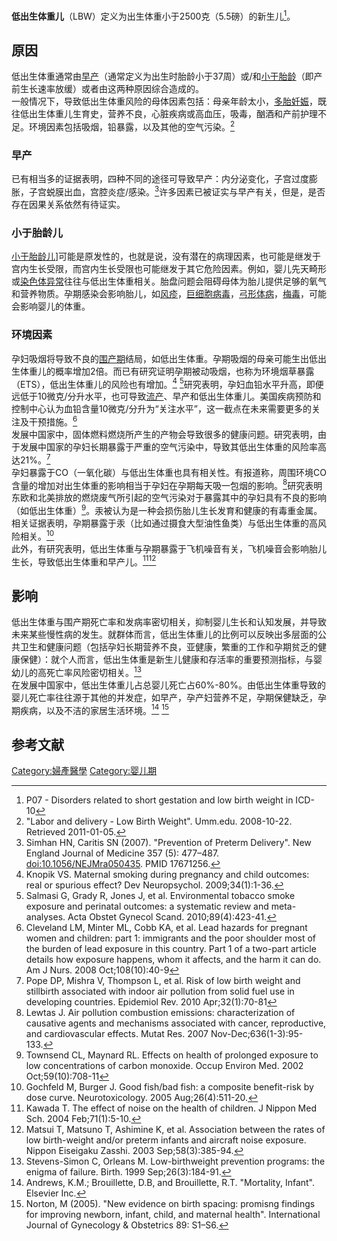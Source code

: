 '''低出生体重儿'''（LBW）定义为出生体重小于2500克（5.5磅）的新生儿<ref>P07 - Disorders related to short gestation and low birth weight in ICD-10</ref>。<br>

==原因==

低出生体重通常由[[早产|早产]]（通常定义为出生时胎龄小于37周）或/和[[小于胎龄儿|小于胎龄]]（即产前生长速率放缓）或者由这两种原因综合造成的。<br>

一般情况下，导致低出生体重风险的母体因素包括：母亲年龄太小，[[多胎妊娠|多胎妊娠]]，既往低出生体重儿生育史，营养不良，心脏疾病或高血压，吸毒，酗酒和产前护理不足。环境因素包括吸烟，铅暴露，以及其他的空气污染。<ref>"Labor and delivery - Low Birth Weight". Umm.edu. 2008-10-22. Retrieved 2011-01-05.</ref> <br>

===早产===

已有相当多的证据表明，四种不同的途径可导致早产：内分泌变化，子宫过度膨胀，子宫蜕膜出血，宫腔炎症/感染。<ref> Simhan HN, Caritis SN (2007). "Prevention of Preterm Delivery". New England Journal of Medicine 357 (5): 477–487. doi:10.1056/NEJMra050435. PMID 17671256.</ref>许多因素已被证实与早产有关，但是，是否存在因果关系依然有待证实。<br>
 
===小于胎龄儿===

[[小于胎龄儿|小于胎龄儿]]]可能是原发性的，也就是说，没有潜在的病理因素，也可能是继发于宫内生长受限，而宫内生长受限也可能继发于其它危险因素。例如，婴儿先天畸形或[[染色体异常|染色体异常]]往往与低出生体重相关。胎盘问题会阻碍母体为胎儿提供足够的氧气和营养物质。孕期感染会影响胎儿，如[[风疹|风疹]]，[[巨细胞病毒|巨细胞病毒]]，[[弓形体病|弓形体病]]，[[梅毒|梅毒]]，可能会影响婴儿的体重。<br>
 
===环境因素===

孕妇吸烟将导致不良的[[围产期|围产期]]结局，如低出生体重。孕期吸烟的母亲可能生出低出生体重儿的概率增加2倍。而已有研究证明孕期被动吸烟，也称为环境烟草暴露（ETS），低出生体重儿的风险也有增加。<ref>Knopik VS. Maternal smoking during pregnancy and child outcomes: real or spurious effect? Dev Neuropsychol. 2009;34(1):1-36.</ref> <ref> Salmasi G, Grady R, Jones J, et al. Environmental tobacco smoke exposure and perinatal outcomes: a systematic review and meta-analyses. Acta Obstet Gynecol Scand. 2010;89(4):423-41.</ref>研究表明，孕妇血铅水平升高，即便远低于10微克/分升水平，也可导致[[流产|流产]]、早产和低出生体重儿。美国疾病预防和控制中心认为血铅含量10微克/分升为“关注水平”，这一截点在未来需要更多的关注及干预措施。<ref>Cleveland LM, Minter ML, Cobb KA, et al. Lead hazards for pregnant women and children: part 1: immigrants and the poor shoulder most of the burden of lead exposure in this country. Part 1 of a two-part article details how exposure happens, whom it affects, and the harm it can do. Am J Nurs. 2008 Oct;108(10):40-9</ref> <br>

发展中国家中，固体燃料燃烧所产生的产物会导致很多的健康问题。研究表明，由于发展中国家的孕妇长期暴露于严重的空气污染中，导致其低出生体重的风险率高达21%。<ref> Pope DP, Mishra V, Thompson L, et al. Risk of low birth weight and stillbirth associated with indoor air pollution from solid fuel use in developing countries. Epidemiol Rev. 2010 Apr;32(1):70-81</ref><br>

孕妇暴露于CO（一氧化碳）与低出生体重也具有相关性。有报道称，周围环境CO含量的增加对出生体重的影响相当于孕妇在孕期每天吸一包烟的影响。<ref> Lewtas J. Air pollution combustion emissions: characterization of causative agents and mechanisms associated with cancer, reproductive, and cardiovascular effects. Mutat Res. 2007 Nov-Dec;636(1-3):95-133.</ref>研究表明东欧和北美排放的燃烧废气所引起的空气污染对于暴露其中的孕妇具有不良的影响（如低出生体重）<ref> Townsend CL, Maynard RL. Effects on health of prolonged exposure to low concentrations of carbon monoxide. Occup Environ Med. 2002 Oct;59(10):708-11</ref>。汞被认为是一种会损伤胎儿生长发育和健康的有毒重金属。相关证据表明，孕期暴露于汞（比如通过摄食大型油性鱼类）与低出生体重的高风险相关。<ref> Gochfeld M, Burger J. Good fish/bad fish: a composite benefit-risk by dose curve. Neurotoxicology. 2005 Aug;26(4):511-20.</ref><br>

此外，有研究表明，低出生体重与孕期暴露于飞机噪音有关，飞机噪音会影响胎儿生长，导致低出生体重和早产儿。<ref>Kawada T. The effect of noise on the health of children. J Nippon Med Sch. 2004 Feb;71(1):5-10.</ref><ref> Matsui T, Matsuno T, Ashimine K, et al. Association between the rates of low birth-weight and/or preterm infants and aircraft noise exposure. Nippon Eiseigaku Zasshi. 2003 Sep;58(3):385-94.</ref><br>

==影响==

低出生体重与围产期死亡率和发病率密切相关，抑制婴儿生长和认知发展，并导致未来某些慢性病的发生。就群体而言，低出生体重儿的比例可以反映出多层面的公共卫生和健康问题（包括孕妇长期营养不良，亚健康，繁重的工作和孕期贫乏的健康保健）：就个人而言，低出生体重是新生儿健康和存活率的重要预测指标，与婴幼儿的高死亡率风险密切相关。<ref>Stevens-Simon C, Orleans M. Low-birthweight prevention programs: the enigma of failure. Birth. 1999 Sep;26(3):184-91.</ref> <br>

在发展中国家中，低出生体重儿占总婴儿死亡占60%-80%。由低出生体重导致的婴儿死亡率往往源于其他的并发症，如早产，孕产妇营养不足，孕期保健缺乏，孕期疾病，以及不洁的家居生活环境。<ref>Andrews, K.M.; Brouillette, D.B, and Brouillette, R.T. "Mortality, Infant". Elsevier Inc.</ref> <ref> Norton, M (2005). "New evidence on birth spacing: promisng findings for improving newborn, infant, child, and maternal health". International Journal of Gynecology & Obstetrics 89: S1–S6.</ref><br>

==参考文献==

{{reflist}}

[[Category:婦產醫學|Category:婦產醫學]]
[[Category:婴儿期|Category:婴儿期]]